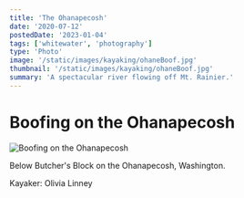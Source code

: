 ```yaml
---
title: 'The Ohanapecosh'
date: '2020-07-12'
postedDate: '2023-01-04'
tags: ['whitewater', 'photography']
type: 'Photo'
image: '/static/images/kayaking/ohaneBoof.jpg'
thumbnail: '/static/images/kayaking/ohaneBoof.jpg'
summary: 'A spectacular river flowing off Mt. Rainier.'
---
```


# Boofing on the Ohanapecosh

![Boofing on the Ohanapecosh](/static/images/kayaking/ohaneBoof.jpg)

Below Butcher's Block on the Ohanapecosh, Washington.

Kayaker: Olivia Linney
